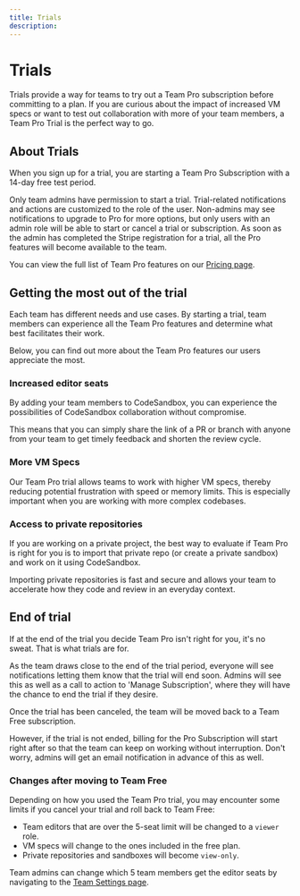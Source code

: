 ```yaml
---
title: Trials
description: 
---
```



# Trials


Trials provide a way for teams to try out a Team Pro subscription before committing to a plan. If you are curious about the impact of increased VM specs or want to test out collaboration with more of your team members, a Team Pro Trial is the perfect way to go. 

## About Trials

When you sign up for a trial, you are starting a Team Pro Subscription with a 14-day free test period. 

Only team admins have permission to start a trial. Trial-related notifications and actions are customized to the role of the user. Non-admins may see notifications to upgrade to Pro for more options, but only users with an admin role will be able to start or cancel a trial or subscription. 
As soon as the admin has completed the Stripe registration for a trial, all the Pro features will become available to the team.

You can view the full list of Team Pro features on our [Pricing page](https://codesandbox.io/pricing).

## Getting the most out of the trial
Each team has different needs and use cases. By starting a trial, team members can experience all the Team Pro features and determine what best facilitates their work.

Below, you can find out more about the Team Pro features our users appreciate the most.

### Increased editor seats
By adding your team members to CodeSandbox, you can experience the possibilities of CodeSandbox collaboration without compromise.

This means that you can simply share the link of a PR or branch with anyone from your team to get timely feedback and shorten the review cycle.

### More VM Specs
Our Team Pro trial allows teams to work with higher VM specs, thereby reducing potential frustration with speed or memory limits. This is especially important when you are working with more complex codebases.

### Access to private repositories
If you are working on a private project, the best way to evaluate if Team Pro is right for you is to import that private repo (or create a private sandbox) and work on it using CodeSandbox.

Importing private repositories is fast and secure and allows your team to accelerate how they code and review in an everyday context. 

## End of trial

If at the end of the trial you decide Team Pro isn't right for you, it's no sweat. That is what trials are for. 

As the team draws close to the end of the trial period, everyone will see notifications letting them know that the trial will end soon. Admins will see this as well as a call to action to 'Manage Subscription', where they will have the chance to end the trial if they desire.

Once the trial has been canceled, the team will be moved back to a Team Free subscription.

However, if the trial is not ended, billing for the Pro Subscription will start right after so that the team can keep on working without interruption. Don't worry, admins will get an email notification in advance of this as well.

### Changes after moving to Team Free
Depending on how you used the Team Pro trial, you may encounter some limits if you cancel your trial and roll back to Team Free:

- Team editors that are over the 5-seat limit will be changed to a `viewer` role.
- VM specs will change to the ones included in the free plan.
- Private repositories and sandboxes will become `view-only`.

Team admins can change which 5 team members get the editor seats by navigating to the [Team Settings page](https://codesandbox.io/dashboard/settings).